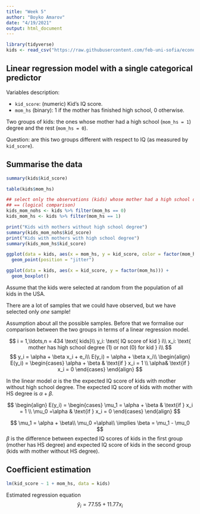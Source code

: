 ```yaml
---
title: "Week 5"
author: "Boyko Amarov"
date: "4/19/2021"
output: html_document
---
```


```r
library(tidyverse)
kids <- read_csv("https://raw.githubusercontent.com/feb-uni-sofia/econometrics2020-solutions/master/data/childiq.csv") %>% select(kid_score, mom_hs)
```

## Linear regression model with a single categorical predictor


Variables description:


- `kid_score`: (numeric) Kid’s IQ score.
- `mom_hs` (binary): 1 if the mother has finished high school, 0 otherwise.


Two groups of kids: the ones whose mother had a high school (`mom_hs = 1`) degree and the rest (`mom_hs = 0`).

Question: are this two groups different with respect to IQ (as measured by `kid_score`).


## Summarise the data

```r
summary(kids$kid_score)
```
```r
table(kids$mom_hs)
```

```r
## select only the observations (kids) whose mother had a high school degree
## == (logical comparison)
kids_mom_nohs <- kids %>% filter(mom_hs == 0)
kids_mom_hs <- kids %>% filter(mom_hs == 1)
```

```r
print("Kids with mothers without high school degree")
summary(kids_mom_nohs$kid_score)
print("Kids with mothers with high school degree")
summary(kids_mom_hs$kid_score)
```
```r
ggplot(data = kids, aes(x = mom_hs, y = kid_score, color = factor(mom_hs))) + 
  geom_point(position = "jitter")
```

```r
ggplot(data = kids, aes(x = kid_score, y = factor(mom_hs))) + 
  geom_boxplot()
```

Assume that the kids were selected at random from the population of all kids in the USA.


There are a lot of samples that we could have observed, but we have selected only _one_ sample!

Assumption about all the possible samples. Before that we formalise our comparison between the two groups
in terms of a linear regression model.

$$
i = 1,\ldots,n = 434 \text{ kids}\\
y_i: \text{ IQ score of kid } i\\
x_i: \text{ mother has high school degree (1) or not (0) for kid } i\\
$$
$$
y_i = \alpha + \beta x_i + e_i\\
E(y_i) = \alpha + \beta x_i\\
\begin{align}
E(y_i) = 
\begin{cases} 
\alpha + \beta & \text{if } x_i = 1 \\
\alpha& \text{if } x_i = 0
\end{cases}   
\end{align}
$$


In the linear model $\alpha$ is the the expected IQ score of kids with mother without high school degree. The expected IQ score of kids with mother with HS degree is $\alpha + \beta$.

$$
\begin{align}
E(y_i) = 
\begin{cases} 
\mu_1 = \alpha + \beta & \text{if } x_i = 1 \\
\mu_0 =\alpha & \text{if } x_i = 0
\end{cases}   
\end{align}
$$

$$
\mu_1 = \alpha + \beta\\
\mu_0 =\alpha\\
\implies \beta = \mu_1 - \mu_0
$$
$\beta$ is the difference between expected IQ scores of kids in the first group (mother has HS degree) and expected IQ score of kids in the second group (kids with mother without HS degree).

## Coefficient estimation


```r
lm(kid_score ~ 1 + mom_hs, data = kids)
```
Estimated regression equation
$$
\hat{y}_i = 77.55 + 11.77x_i
$$



